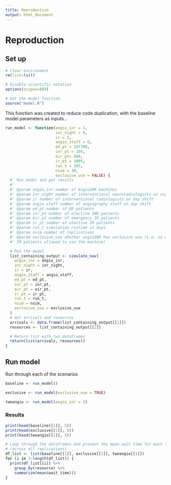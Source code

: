 ```yaml
---
title: Reproduction
output: html_document
---
```


# Reproduction

## Set up

```r
# Clear environment
rm(list=ls())

# Disable scientific notation
options(scipen=999)

# Get the model function
source("model.R")
```

This function was created to reduce code duplication, with the baseline model parameters as inputs...
  
```r
run_model <- function(angio_inr = 1,
                      inr_night = 0,
                      ir = 2,
                      angio_staff = 6,
                      ed_pt = 107700,
                      inr_pt = 104,
                      eir_pt= 468,
                      ir_pt = 3805,
                      run_t = 365,
                      nsim = 30,
                      exclusive_use = FALSE) {
  #' Run model and get results
  #' 
  #' @param angio_inr number of AngioINR machines
  #' @param inr_night number of interventional neuroradiologists on night shift
  #' @param ir number of interventional radiologists on day shift
  #' @param angio_staff number of angiography staff on day shift
  #' @param ed_pt number of ED patients
  #' @param inr_pt number of elective INR patients
  #' @param eir_pt number of emergency IR patients
  #' @param ir_pt number of elective IR patients
  #' @param run_t simulation runtime in days
  #' @param nsim number of replications
  #' @param exclusive_use whether angioINR has exclusive use (i.e. no elective
  #' IR patients allowed to use the machine)

  # Run the model
  list_containing_output <- simulate_nav(
    angio_inr = angio_inr,
    inr_night = inr_night,
    ir = ir,
    angio_staff = angio_staff,
    ed_pt = ed_pt,
    inr_pt = inr_pt,
    eir_pt = eir_pt,
    ir_pt = ir_pt,
    run_t = run_t,
    nsim = nsim,
    exclusive_use = exclusive_use
  )
  # Get arrivals and resources
  arrivals <- data.frame(list_containing_output[[1]])
  resources <- list_containing_output[[2]]

  # Return list with two dataframes
  return(list(arrivals, resources))
}
```

## Run model

Run through each of the scenarios

```r
baseline <- run_model()
```

```r
exclusive <- run_model(exclusive_use = TRUE)
```

```r
twoangio <- run_model(angio_inr = 2)
```

### Results

```r
print(head(baseline[[1]], 5))
print(head(exclusive[[1]], 5))
print(head(twoangio[[1]], 5))
```

```r
# Loop through the dataframes and present the mean wait time for each resource
# (across all replications)
df_list <- list(baseline[[1]], exclusive[[1]], twoangio[[1]])
for (i in 1:length(df_list)) {
  print(df_list[[i]] %>%
    group_by(resource) %>%
    summarize(mean(wait_time)))
}
```

